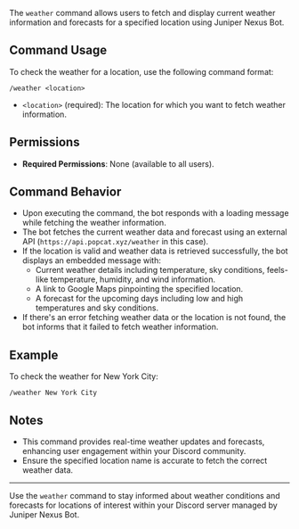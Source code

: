 The `weather` command allows users to fetch and display current weather information and forecasts for a specified location using Juniper Nexus Bot.

## Command Usage

To check the weather for a location, use the following command format:

```
/weather <location>
```

-   `<location>` (required): The location for which you want to fetch weather information.

## Permissions

-   **Required Permissions**: None (available to all users).

## Command Behavior

-   Upon executing the command, the bot responds with a loading message while fetching the weather information.
-   The bot fetches the current weather data and forecast using an external API (`https://api.popcat.xyz/weather` in this case).
-   If the location is valid and weather data is retrieved successfully, the bot displays an embedded message with:
    -   Current weather details including temperature, sky conditions, feels-like temperature, humidity, and wind information.
    -   A link to Google Maps pinpointing the specified location.
    -   A forecast for the upcoming days including low and high temperatures and sky conditions.
-   If there's an error fetching weather data or the location is not found, the bot informs that it failed to fetch weather information.

## Example

To check the weather for New York City:

```
/weather New York City
```

## Notes

-   This command provides real-time weather updates and forecasts, enhancing user engagement within your Discord community.
-   Ensure the specified location name is accurate to fetch the correct weather data.

---

Use the `weather` command to stay informed about weather conditions and forecasts for locations of interest within your Discord server managed by Juniper Nexus Bot.
